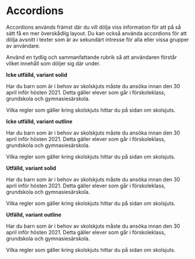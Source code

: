 
<Meta title="Komponenter/Accordions/Översikt" />

# Accordions

Accordions används främst där du vill dölja viss information för att på så sätt få en mer överskådlig layout. Du kan också använda accordions för att dölja avsnitt i texter som är av sekundärt intresse för alla eller vissa grupper av användare.

Använd en tydlig och sammanfattande rubrik så att användaren förstår vilket innehåll som döljer sig där under.

**Icke utfälld, variant solid**

<GuiProvider>
  <Accordion accordionTitle="Sök skolskjuts innan den 30 april">
    <p>
      Har du barn som är i behov av skolskjuts måste du ansöka innan den 30 april inför hösten 2021. Detta gäller elever
      som går i förskoleklass, grundskola och gymnasiesärskola.
    </p>
    <p>Vilka regler som gäller kring skolskjuts hittar du på sidan om skolsjuts.</p>
  </Accordion>
</GuiProvider>

**Icke utfälld, variant outline**

<GuiProvider>
  <Accordion
    variant="outline"
    accordionTitle="Sök skolskjuts innan den 30 april"
    accordionSubTitle="Eventuell undertitel här"
  >
    <p>
      Har du barn som är i behov av skolskjuts måste du ansöka innan den 30 april inför hösten 2021. Detta gäller elever
      som går i förskoleklass, grundskola och gymnasiesärskola.
    </p>
    <p>Vilka regler som gäller kring skolskjuts hittar du på sidan om skolsjuts.</p>
  </Accordion>
</GuiProvider>

**Utfälld, variant solid**

<GuiProvider>
  <Accordion accordionTitle="Sök skolskjuts innan den 30 april" initalOpen={true}>
    <p>
      Har du barn som är i behov av skolskjuts måste du ansöka innan den 30 april inför hösten 2021. Detta gäller elever
      som går i förskoleklass, grundskola och gymnasiesärskola.
    </p>
    <p>Vilka regler som gäller kring skolskjuts hittar du på sidan om skolsjuts.</p>
  </Accordion>
</GuiProvider>

**Utfälld, variant outline**

<GuiProvider>
  <Accordion
    variant="outline"
    accordionTitle="Sök skolskjuts innan den 30 april"
    accordionSubTitle="Eventuell undertitel här"
    initalOpen={true}
  >
    <p>
      Har du barn som är i behov av skolskjuts måste du ansöka innan den 30 april inför hösten 2021. Detta gäller elever
      som går i förskoleklass, grundskola och gymnasiesärskola.
    </p>
    <p>Vilka regler som gäller kring skolskjuts hittar du på sidan om skolsjuts.</p>
  </Accordion>
</GuiProvider>
